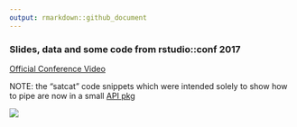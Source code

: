 ```yaml
---
output: rmarkdown::github_document
---
```

### Slides, data and some code from rstudio::conf 2017

[Official Conference Video](https://www.rstudio.com/resources/videos/writing-readable-code-with-pipes/)

NOTE: the "satcat" code snippets which were intended solely to show how to pipe are now in a small [API pkg](https://github.com/hrbrmstr/satcat)

![](readme.png)
